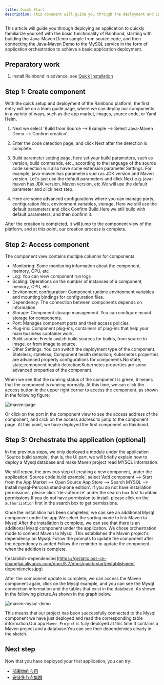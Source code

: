 ```yaml
---
title: Quick Start
description: This document will guide you through the deployment and installation of your first application
---
```


This article will guide you through deploying an application to quickly familiarize yourself with the basic functionality of Rainbond, starting with building the Java-Maven Demo sample from source code, and then connecting the Java-Maven Demo to the MySQL service in the form of application orchestration to achieve a basic application deployment.

## Preparatory work

1. Install Rainbond in advance, see [Quick Installation](/docs/quick-start/quick-install)

## Step 1: Create component

With the quick setup and deployment of the Rainbond platform, the first entry will be on a team guide page, where we can deploy our components in a variety of ways, such as the app market, images, source code, or Yaml Helm.  

1. Next we select 'Build from Source --> Example --> Select Java-Maven Demo --> Confirm creation'.

2. Enter the code detection page, and click Next after the detection is complete.

3. Build parameter setting page, here set your build parameters, such as version, build commands, etc., according to the language of the source code selection will also have some extension parameter Settings. For example, java-maven has parameters such as JDK version and Maven version. Let's just use the default parameters and click Next.e.g. java-maven has JDK version, Maven version, etc.We will use the default parameter and click next step.

4. Here are some advanced configurations where you can manage ports, configuration files, environment variables, storage. Here we still use the default parameters and click Confirm Build.Here we still build with default parameters, and then confirm it.

After the creation is completed, it will jump to the component view of the platform, and at this point, our creation process is complete.

## Step 2: Access component

The component view contains multiple columns for components:

- Monitoring: Some monitoring information about the component, memory, CPU, etc
- Log: You can view component run logs
- Scaling: Operations on the number of instances of a component, memory, CPU, etc
- Environment configuration: Component runtime environment variables and mounting bindings for configuration files.
- Dependency: The connection between components depends on information.
- Storage: Component storage management. You can configure mount storage for components.
- Port: Manages component ports and their access policies.
- Plug-ins: Component plug-ins, containers of plug-ins that help your main business container work.
- Build source: Freely switch build sources for builds, from source to image, or from image to source.
- Other Settings: You can switch the deployment type of the component. Stateless, stateless; Component health detection; Kubernetes properties are advanced property configurations for components.No state, state;component health detection;Kubernetes properties are some advanced properties of the component.

When we see that the running status of the component is green, it means that the component is running normally. At this time, we can click the access button in the upper right corner to access the component, as shown in the following figure:

![maven-page](https://grstatic.oss-cn-shanghai.aliyuncs.com/docs/5.7/docs/quick-start/maven-page.jpg)

Or click on the port in the component view to see the access address of the component, and click on the access address to jump to the component page. At this point, we have deployed the first component on Rainbond.

## Step 3: Orchestrate the application (optional)

In the previous steps, we only deployed a module under the application 'Source build sample', that is, the UI part, we will briefly explain how to deploy a Mysql database and make Maven project read MYSQL information.

We still repeat the previous step of creating a new component, under the application 'Source code build example', select 'Add component --> Start from the App Market --> Open Source App Store --> Search MYSQL --> Install mysql-Percona stand-alone edition'. If you do not have installation permissions, please click 'de-authorize' under the search box first to obtain permissions.If you do not have permission to install, please click on the `authorization` first in the search box to get permissions.

Once the installation has been completed, we can see an additional Mysql component under the app.We select the sorting mode to link Maven to Mysql.After the installation is complete, we can see that there is an additional Mysql component under the application. We chose orchestration mode to connect Maven to Mysql. This establishes the Maven project's dependency on Mysql. Follow the prompts to update the component after the dependency is added.Follow the reminder to update the component when the addition is complete.

![establish-dependencies](https://grstatic.oss-cn-shanghai.aliyuncs.com/docs/5.7/docs/quick-start/establishment dependencies.jpg)

After the component update is complete, we can access the Maven component again, click on the Mysql example, and you can see the Mysql connection information and the tables that exist in the database. As shown in the following picture.As shown in the graph below.

![maven-mysql-demo](https://grstatic.oss-cn-shanghai.aliyuncs.com/docs/5.7/docs/quick-start/maven-mysql-demo.jpg)

This means that our project has been successfully connected to the Mysql component we have just deployed and read the corresponding table information.Our app `Maven Project` is fully deployed at this time.It contains a Maven project and a database.You can see their dependencies clearly in the sketch.

## Next step

Now that you have deployed your first application, you can try:

- [部署你的应用](../devops/app-deploy/)
- [安装多节点集群](../installation/)

